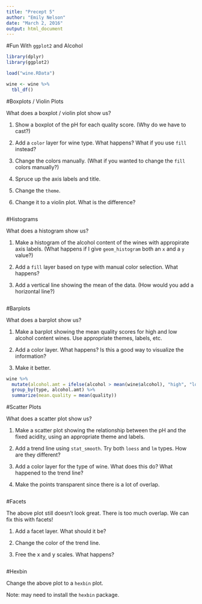 ```yaml
---
title: "Precept 5"
author: "Emily Nelson"
date: "March 2, 2016"
output: html_document
---
```


#Fun With `ggplot2` and Alcohol

```r
library(dplyr)
library(ggplot2)

load("wine.RData")

wine <- wine %>%
  tbl_df()
```

#Boxplots / Violin Plots

What does a boxplot / violin plot show us?

1. Show a boxplot of the pH for each quality score. (Why do we have to cast?)

2. Add a `color` layer for wine type. What happens? What if you use `fill` instead?

3. Change the colors manually. (What if you wanted to change the `fill` colors manually?)

4. Spruce up the axis labels and title.

5. Change the `theme`.

6. Change it to a violin plot. What is the difference?

```r

```

#Histograms

What does a histogram show us?

1. Make a histogram of the alcohol content of the wines with appropirate axis labels. (What happens if I give `geom_histogram` both an `x` and a `y` value?)

2. Add a `fill` layer based on type with manual color selection. What happens?

3. Add a vertical line showing the mean of the data. (How would you add a horizontal line?)


```r

```

#Barplots

What does a barplot show us?

1. Make a barplot showing the mean quality scores for high and low alcohol content wines. Use appropriate themes, labels, etc.

2. Add a color layer. What happens? Is this a good way to visualize the information?

3. Make it better.

```r
wine %>%
  mutate(alcohol.amt = ifelse(alcohol > mean(wine$alcohol), "high", "low")) %>%
  group_by(type, alcohol.amt) %>%
  summarize(mean.quality = mean(quality)) 
```


#Scatter Plots

What does a scatter plot show us?

1. Make a scatter plot showing the relationship between the pH and the fixed acidity, using an appropriate theme and labels.

2. Add a trend line using `stat_smooth`. Try both `loess` and `lm` types. How are they different?

3. Add a color layer for the type of wine. What does this do? What happened to the trend line?

4. Make the points transparent since there is a lot of overlap.


```r
  
```

#Facets

The above plot still doesn't look great. There is too much overlap. We can fix this with facets!

1. Add a facet layer. What should it be?

2. Change the color of the trend line.

3. Free the x and y scales. What happens?

```r

```


#Hexbin

Change the above plot to a `hexbin` plot.

Note: may need to install the `hexbin` package.

```r

```

